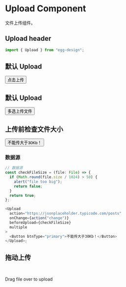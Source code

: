 
<Meta title="组件总览/Upload 组件上传" component={Upload} />

# Upload Component

文件上传组件。

## Upload header

```js
import { Upload } from "egg-design";
```

## 默认 Upload

<Canvas>
  <Story name="Upload">
    <Upload
      action="https://jsonplaceholder.typicode.com/posts"
      name="file"
      onChange={function noRefCheck() {}}
      onProgress={function noRefCheck() {}}
      onRemove={function noRefCheck() {}}
      onSuccess={function noRefCheck() {}}
    >
      <Button btnType="primary">点击上传</Button>
    </Upload>
  </Story>
</Canvas>

## 默认 Upload

<Canvas>
  <Story name="多选 Upload">
    <Upload
      action="https://jsonplaceholder.typicode.com/posts"
      name="file2"
      onChange={function noRefCheck() {}}
      onProgress={function noRefCheck() {}}
      onRemove={function noRefCheck() {}}
      onSuccess={function noRefCheck() {}}
      multiple
    >
      <Button btnType="primary">多选上传文件</Button>
    </Upload>
  </Story>
</Canvas>

## 上传前检查文件大小

<Canvas>
  <Story name="上传前-检查文件大小">
    <Upload
      action="https://jsonplaceholder.typicode.com/posts"
      onChange={action("change")}
      beforeUpload={checkFileSize}
      multiple
    >
      <Button btnType="primary">不能传大于30Kb！</Button>
    </Upload>
  </Story>
</Canvas>

### 数据源

```ts
// 数据源
const checkFileSize = (file: File) => {
  if (Math.round(file.size / 1024) > 50) {
    alert("file too big");
    return false;
  }
  return true;
};

<Upload
  action="https://jsonplaceholder.typicode.com/posts"
  onChange={action("change")}
  beforeUpload={checkFileSize}
  multiple
>
  <Button btnType="primary">不能传大于30Kb！</Button>
</Upload>;
```

## 拖动上传

<Canvas>
  <Story name="拖动上传">
    <Upload
      action="https://jsonplaceholder.typicode.com/posts"
      onChange={action("change")}
      onRemove={action("removed")}
      name="fileName"
      multiple
      drag
    >
      <Icon icon="upload" size="5x" theme="secondary" />
      <br />
      <p>Drag file over to upload</p>
    </Upload>
  </Story>
</Canvas>